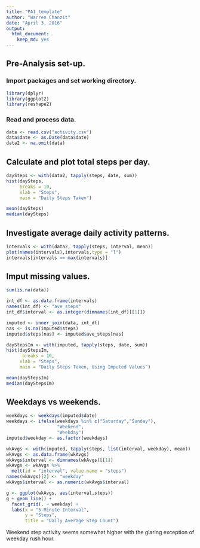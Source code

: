 ---
title: "PA1_template"
author: "Warren Chanzit"
date: "April 3, 2016"
output: 
  html_document: 
    keep_md: yes
---

## Pre-Analysis set-up.
### Import packages and set working directory.
```{r, message = FALSE}
library(dplyr)
library(ggplot2)
library(reshape2)
```

### Read and process data.
```{r, echo = TRUE, results = "asis"}
data <- read.csv("activity.csv")
data$date <- as.Date(data$date)
data2 <- na.omit(data)
```

## Calculate and plot total steps per day.
```{r, echo = TRUE}
daySteps <- with(data2, tapply(steps, date, sum))
hist(daySteps,
     breaks = 10,
     xlab = "Steps",
     main = "Daily Steps Taken")
```

```{r, echo = TRUE}
mean(daySteps)
median(daySteps)
```

## Investigate average daily activity patterns.
```{r, echo = TRUE}
intervals <- with(data2, tapply(steps, interval, mean))
plot(names(intervals),intervals,type = "l")
intervals[intervals == max(intervals)]
```

## Imput missing values.
```{r, echo = TRUE}
sum(is.na(data))
```

```{r, echo = TRUE}
int_df <- as.data.frame(intervals)
names(int_df) <- "ave_steps"
int_df$interval <- as.integer(dimnames(int_df)[[1]])

imputed <- inner_join(data, int_df)
nas <- is.na(imputed$steps)
imputed$steps[nas] <- imputed$ave_steps[nas]

dayStepsIm <- with(imputed, tapply(steps, date, sum))
hist(dayStepsIm,
      breaks = 10,
     xlab = "Steps",
     main = "Daily Steps Taken, Using Imputed Values")
```

```{r, echo = TRUE}
mean(dayStepsIm)
median(dayStepsIm)
```

## Weekdays vs weekends.
```{r, echo = TRUE}
weekdays <- weekdays(imputed$date)
weekdays <- ifelse(weekdays %in% c("Saturday","Sunday"),
                   "Weekend",
                   "Weekday")
imputed$weekday <- as.factor(weekdays)

wkAvgs <- with(imputed, tapply(steps, list(interval, weekday), mean))
wkAvgs <- as.data.frame(wkAvgs)
wkAvgs$interval <- dimnames(wkAvgs)[[1]]
wkAvgs <- wkAvgs %>%
  melt(id = "interval", value.name = "steps")
names(wkAvgs)[2] <- "weekday"
wkAvgs$interval <- as.numeric(wkAvgs$interval)
```

```{r, echo = TRUE}
g <- ggplot(wkAvgs, aes(interval,steps))
g + geom_line() +
  facet_grid(. ~ weekday) +
  labs(x = "5-Minute Interval",
       y = "Steps",
       title = "Daily Average Step Count")
```

Weekend step activity seems somewhat higher with the glaring exception of weekday rush hour.


